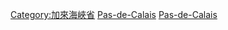 {{Commonscat|People of Pas-de-Calais}}

[[Category:加來海峽省|Category:加來海峽省]]
[[Category:各省法國人|Pas-de-Calais]]
[[Category:上法蘭西大區人|Pas-de-Calais]]